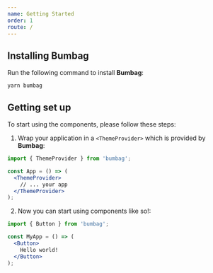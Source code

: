 ```yaml
---
name: Getting Started
order: 1
route: /
---
```


## Installing Bumbag

Run the following command to install **Bumbag**:

```curl
yarn bumbag
```

## Getting set up

To start using the components, please follow these steps:

1. Wrap your application in a `<ThemeProvider>` which is provided by **Bumbag**:

```jsx
import { ThemeProvider } from 'bumbag';

const App = () => (
  <ThemeProvider>
    // ... your app
  </ThemeProvider>
);
```

2. Now you can start using components like so!:

```jsx
import { Button } from 'bumbag';

const MyApp = () => (
  <Button>
    Hello world!
  </Button>
);
```

